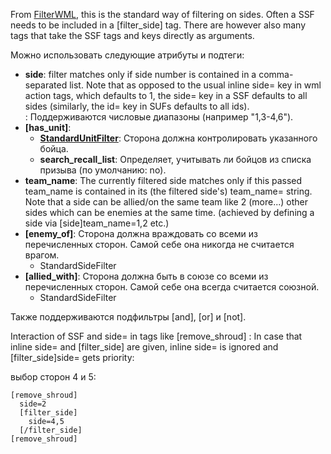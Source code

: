 From [[FilterWML]], this is the standard way of filtering on sides. Often a SSF needs to be included in a [filter_side] tag. There are however also many tags that take the SSF tags and keys directly as arguments.

Можно использовать следующие атрибуты и подтеги:
* '''side''': filter matches only if side number is contained in a comma-separated list. Note that as opposed to the usual inline side= key in wml action tags, which defaults to 1, the side= key in a SSF defaults to all sides (similarly, the id= key in SUFs defaults to all ids).<br>{{DevFeature1.11}}: Поддерживаются числовые диапазоны (например "1,3-4,6").
* '''[has_unit]''':  
**'''[[StandardUnitFilter]]''': Сторона должна контролировать указанного бойца.
**'''search_recall_list''': Определяет, учитывать ли бойцов из списка призыва (по умолчанию: no).
* '''team_name''': The currently filtered side matches only if this passed team_name is contained in its (the filtered side's) team_name= string. Note that a side can be allied/on the same team like 2 (more...) other sides which can be enemies at the same time. (achieved by defining a side via [side]team_name=1,2 etc.)
* '''[enemy_of]''': Сторона должна враждовать со всеми из перечисленных сторон. Самой себе она никогда не считается врагом.
**StandardSideFilter
* '''[allied_with]''': Сторона должна быть в союзе со всеми из перечисленных сторон. Самой себе она всегда считается союзной.
**StandardSideFilter

Также поддерживаются подфильтры [and], [or] и [not].


Interaction of SSF and side= in tags like [remove_shroud] :
In case that inline side= and [filter_side] are given, inline side= is ignored and [filter_side]side= gets priority:

выбор сторон 4 и 5:
 [remove_shroud]
   side=2
   [filter_side]
     side=4,5  
   [/filter_side]
 [remove_shroud]
